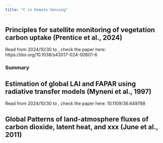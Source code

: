 ```yaml
---
title: "C in Remote Sensing"
---
```


## Principles for satellite monitoring of vegetation carbon uptake (Prentice et al., 2024)
Read from 2024/10/30 to , check the paper here: https://doi.org/10.1038/s43017-024-00601-6

### Summary


## Estimation of global LAI and FAPAR using radiative transfer models (Myneni et al., 1997)
Read from 2024/10/30 to , check the paper here: 10.1109/36.649788


## Global Patterns of land-atmosphere fluxes of carbon dioxide, latent heat, and xxx (June et al., 2011)

